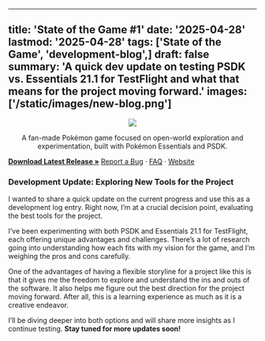 
---
title: 'State of the Game #1'
date: '2025-04-28'
lastmod: '2025-04-28'
tags: ['State of the Game', 'development-blog',]
draft: false
summary: 'A quick dev update on testing PSDK vs. Essentials 21.1 for TestFlight and what that means for the project moving forward.'
images: ['/static/images/new-blog.png']
---

<p align="center">
  <Image src="https://i.imgur.com/X1N3ADz.png" />
</p>

<p align="center">
  A fan-made Pokémon game focused on open-world exploration and experimentation, built with Pokémon Essentials and PSDK.

  <a href="https://github.com/EmeraldVoid/Pokemon-TestFlight/releases"><strong>Download Latest Release »</strong></a>
  <a href="https://github.com/EmeraldVoid/Pokemon-TestFlight/issues">Report a Bug</a>
  ·
  <a href="https://github.com/EmeraldVoid/Pokemon-TestFlight?tab=readme-ov-file#faq">FAQ</a>
  ·
  <a href="https://emeraldvoid.github.io/Pokemon-TestFlight/index.html">Website</a>
</p>

### Development Update: Exploring New Tools for the Project

I wanted to share a quick update on the current progress and use this as a development log entry. Right now, I’m at a crucial decision point, evaluating the best tools for the project.

I’ve been experimenting with both PSDK and Essentials 21.1 for TestFlight, each offering unique advantages and challenges. There’s a lot of research going into understanding how each fits with my vision for the game, and I’m weighing the pros and cons carefully.

One of the advantages of having a flexible storyline for a project like this is that it gives me the freedom to explore and understand the ins and outs of the software. It also helps me figure out the best direction for the project moving forward. After all, this is a learning experience as much as it is a creative endeavor.

I’ll be diving deeper into both options and will share more insights as I continue testing. **Stay tuned for more updates soon!**